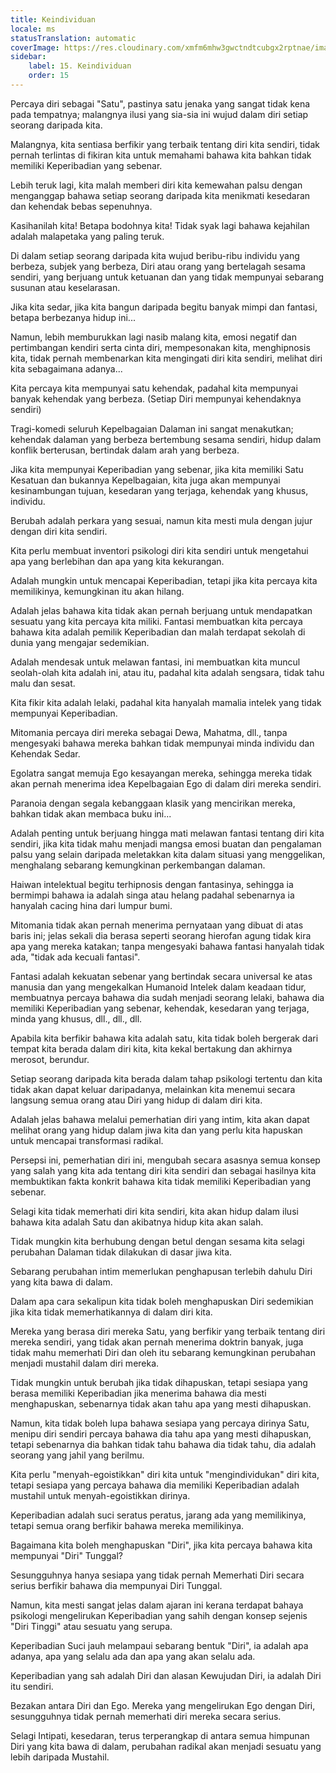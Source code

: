 ```yaml
---
title: Keindividuan
locale: ms
statusTranslation: automatic
coverImage: https://res.cloudinary.com/xmfm6mhw3gwctndtcubgx2rptnae/image/upload/v1740468922/small_cover_tratado_de_psicologia_revolucionaria_a4c0dca4e0.webp
sidebar:
    label: 15. Keindividuan
    order: 15
---
```

Percaya diri sebagai "Satu", pastinya satu jenaka yang sangat tidak kena pada tempatnya; malangnya ilusi yang sia-sia ini wujud dalam diri setiap seorang daripada kita.

Malangnya, kita sentiasa berfikir yang terbaik tentang diri kita sendiri, tidak pernah terlintas di fikiran kita untuk memahami bahawa kita bahkan tidak memiliki Keperibadian yang sebenar.

Lebih teruk lagi, kita malah memberi diri kita kemewahan palsu dengan menganggap bahawa setiap seorang daripada kita menikmati kesedaran dan kehendak bebas sepenuhnya.

Kasihanilah kita! Betapa bodohnya kita! Tidak syak lagi bahawa kejahilan adalah malapetaka yang paling teruk.

Di dalam setiap seorang daripada kita wujud beribu-ribu individu yang berbeza, subjek yang berbeza, Diri atau orang yang bertelagah sesama sendiri, yang berjuang untuk ketuanan dan yang tidak mempunyai sebarang susunan atau keselarasan.

Jika kita sedar, jika kita bangun daripada begitu banyak mimpi dan fantasi, betapa berbezanya hidup ini...

Namun, lebih memburukkan lagi nasib malang kita, emosi negatif dan pertimbangan kendiri serta cinta diri, mempesonakan kita, menghipnosis kita, tidak pernah membenarkan kita mengingati diri kita sendiri, melihat diri kita sebagaimana adanya...

Kita percaya kita mempunyai satu kehendak, padahal kita mempunyai banyak kehendak yang berbeza. (Setiap Diri mempunyai kehendaknya sendiri)

Tragi-komedi seluruh Kepelbagaian Dalaman ini sangat menakutkan; kehendak dalaman yang berbeza bertembung sesama sendiri, hidup dalam konflik berterusan, bertindak dalam arah yang berbeza.

Jika kita mempunyai Keperibadian yang sebenar, jika kita memiliki Satu Kesatuan dan bukannya Kepelbagaian, kita juga akan mempunyai kesinambungan tujuan, kesedaran yang terjaga, kehendak yang khusus, individu.

Berubah adalah perkara yang sesuai, namun kita mesti mula dengan jujur dengan diri kita sendiri.

Kita perlu membuat inventori psikologi diri kita sendiri untuk mengetahui apa yang berlebihan dan apa yang kita kekurangan.

Adalah mungkin untuk mencapai Keperibadian, tetapi jika kita percaya kita memilikinya, kemungkinan itu akan hilang.

Adalah jelas bahawa kita tidak akan pernah berjuang untuk mendapatkan sesuatu yang kita percaya kita miliki. Fantasi membuatkan kita percaya bahawa kita adalah pemilik Keperibadian dan malah terdapat sekolah di dunia yang mengajar sedemikian.

Adalah mendesak untuk melawan fantasi, ini membuatkan kita muncul seolah-olah kita adalah ini, atau itu, padahal kita adalah sengsara, tidak tahu malu dan sesat.

Kita fikir kita adalah lelaki, padahal kita hanyalah mamalia intelek yang tidak mempunyai Keperibadian.

Mitomania percaya diri mereka sebagai Dewa, Mahatma, dll., tanpa mengesyaki bahawa mereka bahkan tidak mempunyai minda individu dan Kehendak Sedar.

Egolatra sangat memuja Ego kesayangan mereka, sehingga mereka tidak akan pernah menerima idea Kepelbagaian Ego di dalam diri mereka sendiri.

Paranoia dengan segala kebanggaan klasik yang mencirikan mereka, bahkan tidak akan membaca buku ini...

Adalah penting untuk berjuang hingga mati melawan fantasi tentang diri kita sendiri, jika kita tidak mahu menjadi mangsa emosi buatan dan pengalaman palsu yang selain daripada meletakkan kita dalam situasi yang menggelikan, menghalang sebarang kemungkinan perkembangan dalaman.

Haiwan intelektual begitu terhipnosis dengan fantasinya, sehingga ia bermimpi bahawa ia adalah singa atau helang padahal sebenarnya ia hanyalah cacing hina dari lumpur bumi.

Mitomania tidak akan pernah menerima pernyataan yang dibuat di atas baris ini; jelas sekali dia berasa seperti seorang hierofan agung tidak kira apa yang mereka katakan; tanpa mengesyaki bahawa fantasi hanyalah tidak ada, "tidak ada kecuali fantasi".

Fantasi adalah kekuatan sebenar yang bertindak secara universal ke atas manusia dan yang mengekalkan Humanoid Intelek dalam keadaan tidur, membuatnya percaya bahawa dia sudah menjadi seorang lelaki, bahawa dia memiliki Keperibadian yang sebenar, kehendak, kesedaran yang terjaga, minda yang khusus, dll., dll., dll.

Apabila kita berfikir bahawa kita adalah satu, kita tidak boleh bergerak dari tempat kita berada dalam diri kita, kita kekal bertakung dan akhirnya merosot, berundur.

Setiap seorang daripada kita berada dalam tahap psikologi tertentu dan kita tidak akan dapat keluar daripadanya, melainkan kita menemui secara langsung semua orang atau Diri yang hidup di dalam diri kita.

Adalah jelas bahawa melalui pemerhatian diri yang intim, kita akan dapat melihat orang yang hidup dalam jiwa kita dan yang perlu kita hapuskan untuk mencapai transformasi radikal.

Persepsi ini, pemerhatian diri ini, mengubah secara asasnya semua konsep yang salah yang kita ada tentang diri kita sendiri dan sebagai hasilnya kita membuktikan fakta konkrit bahawa kita tidak memiliki Keperibadian yang sebenar.

Selagi kita tidak memerhati diri kita sendiri, kita akan hidup dalam ilusi bahawa kita adalah Satu dan akibatnya hidup kita akan salah.

Tidak mungkin kita berhubung dengan betul dengan sesama kita selagi perubahan Dalaman tidak dilakukan di dasar jiwa kita.

Sebarang perubahan intim memerlukan penghapusan terlebih dahulu Diri yang kita bawa di dalam.

Dalam apa cara sekalipun kita tidak boleh menghapuskan Diri sedemikian jika kita tidak memerhatikannya di dalam diri kita.

Mereka yang berasa diri mereka Satu, yang berfikir yang terbaik tentang diri mereka sendiri, yang tidak akan pernah menerima doktrin banyak, juga tidak mahu memerhati Diri dan oleh itu sebarang kemungkinan perubahan menjadi mustahil dalam diri mereka.

Tidak mungkin untuk berubah jika tidak dihapuskan, tetapi sesiapa yang berasa memiliki Keperibadian jika menerima bahawa dia mesti menghapuskan, sebenarnya tidak akan tahu apa yang mesti dihapuskan.

Namun, kita tidak boleh lupa bahawa sesiapa yang percaya dirinya Satu, menipu diri sendiri percaya bahawa dia tahu apa yang mesti dihapuskan, tetapi sebenarnya dia bahkan tidak tahu bahawa dia tidak tahu, dia adalah seorang yang jahil yang berilmu.

Kita perlu "menyah-egoistikkan" diri kita untuk "mengindividukan" diri kita, tetapi sesiapa yang percaya bahawa dia memiliki Keperibadian adalah mustahil untuk menyah-egoistikkan dirinya.

Keperibadian adalah suci seratus peratus, jarang ada yang memilikinya, tetapi semua orang berfikir bahawa mereka memilikinya.

Bagaimana kita boleh menghapuskan "Diri", jika kita percaya bahawa kita mempunyai "Diri" Tunggal?

Sesungguhnya hanya sesiapa yang tidak pernah Memerhati Diri secara serius berfikir bahawa dia mempunyai Diri Tunggal.

Namun, kita mesti sangat jelas dalam ajaran ini kerana terdapat bahaya psikologi mengelirukan Keperibadian yang sahih dengan konsep sejenis "Diri Tinggi" atau sesuatu yang serupa.

Keperibadian Suci jauh melampaui sebarang bentuk "Diri", ia adalah apa adanya, apa yang selalu ada dan apa yang akan selalu ada.

Keperibadian yang sah adalah Diri dan alasan Kewujudan Diri, ia adalah Diri itu sendiri.

Bezakan antara Diri dan Ego. Mereka yang mengelirukan Ego dengan Diri, sesungguhnya tidak pernah memerhati diri mereka secara serius.

Selagi Intipati, kesedaran, terus terperangkap di antara semua himpunan Diri yang kita bawa di dalam, perubahan radikal akan menjadi sesuatu yang lebih daripada Mustahil.

